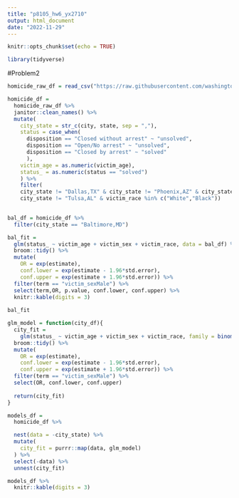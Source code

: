 ```yaml
---
title: "p8105_hw6_yx2710"
output: html_document
date: "2022-11-29"
---
```


```r
knitr::opts_chunk$set(echo = TRUE)
```

```r
library(tidyverse)
```


#Problem2
```r
homicide_raw_df = read_csv("https://raw.githubusercontent.com/washingtonpost/data-homicides/master/homicide-data.csv")
```


```r
homicide_df = 
  homicide_raw_df %>% 
  janitor::clean_names() %>% 
  mutate(
    city_state = str_c(city, state, sep = ","),
    status = case_when(
      disposition == "Closed without arrest" ~ "unsolved",
      disposition == "Open/No arrest" ~ "unsolved",
      disposition == "Closed by arrest" ~ "solved"
      ),
    victim_age = as.numeric(victim_age),
    status_ = as.numeric(status == "solved")
    ) %>% 
    filter(
    city_state != "Dallas,TX" & city_state != "Phoenix,AZ" & city_state != "Kansas City,MO" &
    city_state != "Tulsa,AL" & victim_race %in% c("White","Black"))
    
```

```r
bal_df = homicide_df %>% 
  filter(city_state == "Baltimore,MD") 
```

```r
bal_fit = 
  glm(status_ ~ victim_age + victim_sex + victim_race, data = bal_df) %>% 
  broom::tidy() %>% 
  mutate(
    OR = exp(estimate),
    conf.lower = exp(estimate - 1.96*std.error),
    conf.upper = exp(estimate + 1.96*std.error)) %>% 
  filter(term == "victim_sexMale") %>% 
  select(term,OR, p.value, conf.lower, conf.upper) %>% 
  knitr::kable(digits = 3)
  
bal_fit
```

```r
glm_model = function(city_df){
  city_fit = 
    glm(status_ ~ victim_age + victim_sex + victim_race, family = binomial(), data = city_df) %>%
  broom::tidy() %>% 
  mutate(
    OR = exp(estimate),
    conf.lower = exp(estimate - 1.96*std.error),
    conf.upper = exp(estimate + 1.96*std.error)) %>%
  filter(term == "victim_sexMale") %>%
  select(OR, conf.lower, conf.upper)
  
  return(city_fit)
}
```

```r
models_df = 
  homicide_df %>% 

  nest(data = -city_state) %>% 
  mutate(
    city_fit = purrr::map(data, glm_model)
  ) %>% 
  select(-data) %>% 
  unnest(city_fit)

models_df %>% 
  knitr::kable(digits = 3)
```


